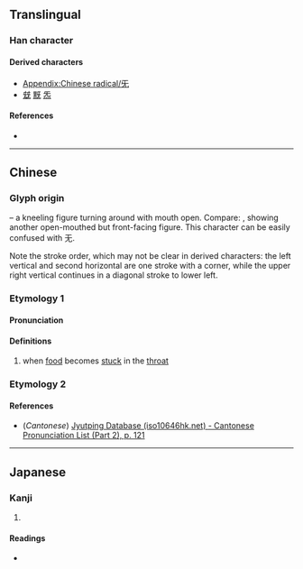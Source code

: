{{character info}}
{{character info|⺛}}
==Translingual==
{{stroke order|type=animate}}

===Han character===
{{Han char|rn=71|rad=无|as=00|sn=4|four=10410|canj=MVKU|ids=⿸⿻丆𠃋乚(GHTJ),⿸⿻丆丄乚(K)}}

====Derived characters====
* [[Appendix:Chinese radical/旡]]
* [[兓]] [[黖]] [[炁]]

====References====
* {{Han ref|kx=0485.250|dkj=13717|dj=0848.010|hdz=21147.130|uh=65E1|ud=26081|bh=C95E|bd=51550}}

----

==Chinese==
{{zh-forms}}

===Glyph origin===
{{Han etym}}
{{liushu|p}} – a kneeling figure turning around with mouth open. Compare: {{zh-l|*欠}}, showing another open-mouthed but front-facing figure. This character can be easily confused with 无.

Note the stroke order, which may not be clear in derived characters: the left vertical and second horizontal are one stroke with a corner, while the upper right vertical continues in a diagonal stroke to lower left.

===Etymology 1===

====Pronunciation====
{{zh-pron
|m=jì
|c=gei3
|mn=kì
|mc=y
|oc=y
|ma=
|cat=n
}}

====Definitions====
{{zh-hanzi}}

# when [[food]] becomes [[stuck]] in the [[throat]]

===Etymology 2===
{{zh-see|既|ss}}

====References====
* (''Cantonese'') [http://www.iso10646hk.net/jp/document/download.jsp Jyutping Database (iso10646hk.net) - Cantonese Pronunciation List (Part 2), p. 121]

----

==Japanese==

===Kanji===
{{ja-kanji|grade=|rs=无01}}

# {{rfdef|ja|sort=无01}}

====Readings====
* {{ja-readings
|goon=け
|kanon=き
|kun=むせ-ぶ
}}